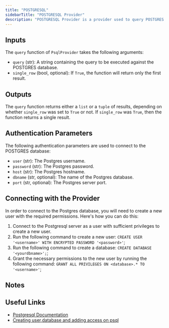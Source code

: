 ```yaml
---
title: "POSTGRESQL"
sidebarTitle: "POSTGRESQL Provider"
description: "POSTGRESQL Provider is a provider used to query POSTGRES databases"
---
```


## Inputs

The `query` function of `PsqlProvider` takes the following arguments:

- `query` (str): A string containing the query to be executed against the POSTGRES database.
- `single_row` (bool, optional): If `True`, the function will return only the first result.

## Outputs

The `query` function returns either a `list` or a `tuple` of results, depending on whether `single_row` was set to `True` or not. If `single_row` was `True`, then the function returns a single result.

## Authentication Parameters

The following authentication parameters are used to connect to the POSTGRES database:

- `user` (str): The Postgres username.
- `password` (str): The Postgres password.
- `host` (str): The Postgres hostname.
- `dbname` (str, optional): The name of the Postgres database.
- `port` (str, optional): The Postgres server port.

## Connecting with the Provider

In order to connect to the Postgres database, you will need to create a new user with the required permissions. Here's how you can do this:

1. Connect to the Postgresql server as a user with sufficient privileges to create a new user.
2. Run the following command to create a new user:
   `CREATE USER '<username>' WITH ENCRYPTED PASSWORD '<password>'`;
3. Run the following command to create a database:
   `CREATE DATABASE '<yourdbname>';`;
4. Grant the necessary permissions to the new user by running the following command:
   `GRANT ALL PRIVILEGES ON <database>.* TO '<username>'`;

## Notes

## Useful Links

- [Postgresql Documentation](https://www.postgresql.org/docs/)
- [Creating user,database and adding access on psql](https://medium.com/coding-blocks/creating-user-database-and-adding-access-on-postgresql-8bfcd2f4a91e)
